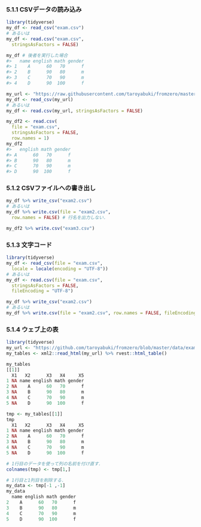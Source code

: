 ### 5.1.1 CSVデータの読み込み

```r
library(tidyverse)
my_df <- read_csv("exam.csv")
# あるいは
my_df <- read.csv("exam.csv",
  stringsAsFactors = FALSE)

my_df # 後者を実行した場合
#>   name english math gender
#> 1    A      60   70      f
#> 2    B      90   80      m
#> 3    C      70   90      m
#> 4    D      90  100      f
```

```r
my_url <- "https://raw.githubusercontent.com/taroyabuki/fromzero/master/data/exam.csv"
my_df <- read_csv(my_url)
# あるいは
my_df <- read.csv(my_url, stringsAsFactors = FALSE)
```

```r
my_df2 <- read.csv(
  file = "exam.csv",
  stringsAsFactors = FALSE,
  row.names = 1)
my_df2
#>   english math gender
#> A      60   70      f
#> B      90   80      m
#> C      70   90      m
#> D      90  100      f
```

### 5.1.2 CSVファイルへの書き出し

```r
my_df %>% write_csv("exam2.csv")
# あるいは
my_df %>% write.csv(file = "exam2.csv",
  row.names = FALSE) # 行名を出力しない．
```

```r
my_df2 %>% write.csv("exam3.csv")
```

### 5.1.3 文字コード

```r
library(tidyverse)
my_df <- read_csv(file = "exam.csv",
  locale = locale(encoding = "UTF-8"))
# あるいは
my_df <- read.csv(file = "exam.csv",
  stringsAsFactors = FALSE,
  fileEncoding = "UTF-8")
```

```r
my_df %>% write_csv("exam2.csv")
# あるいは
my_df %>% write.csv(file = "exam2.csv", row.names = FALSE, fileEncoding = "UTF-8")
```

### 5.1.4 ウェブ上の表

```r
library(tidyverse)
my_url <- "https://github.com/taroyabuki/fromzero/blob/master/data/exam.csv"
my_tables <- xml2::read_html(my_url) %>% rvest::html_table()
```

```r
my_tables 
[[1]]
  X1   X2      X3   X4     X5
1 NA name english math gender
2 NA    A      60   70      f
3 NA    B      90   80      m
4 NA    C      70   90      m
5 NA    D      90  100      f
```

```r
tmp <- my_tables[[1]]
tmp
  X1   X2      X3   X4     X5
1 NA name english math gender
2 NA    A      60   70      f
3 NA    B      90   80      m
4 NA    C      70   90      m
5 NA    D      90  100      f
```

```r
# 1行目のデータを使って列の名前を付け直す．
colnames(tmp) <- tmp[1,]

# 1行目と1列目を削除する．
my_data <- tmp[-1 ,-1]
my_data
  name english math gender
2    A      60   70      f
3    B      90   80      m
4    C      70   90      m
5    D      90  100      f
```

